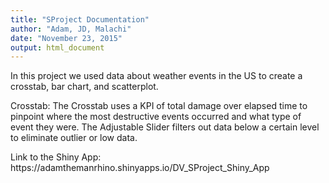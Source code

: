 ```yaml
---
title: "SProject Documentation"
author: "Adam, JD, Malachi"
date: "November 23, 2015"
output: html_document
---
```


In this project we used data about weather events in the US to create a crosstab, bar chart, and scatterplot.

Crosstab: The Crosstab uses a KPI of total damage over elapsed time to pinpoint where the most destructive events occurred and what type of event they were. The Adjustable Slider filters out data below a certain level to eliminate outlier or low data.

Link to the Shiny App:
https://adamthemanrhino.shinyapps.io/DV_SProject_Shiny_App
